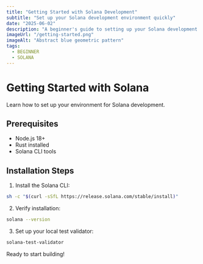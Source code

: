 ```yaml
---
title: "Getting Started with Solana Development"
subtitle: "Set up your Solana development environment quickly"
date: "2025-06-02"
description: "A beginner's guide to setting up your Solana development environment"
imageUrl: "/getting-started.png"
imageAlt: "Abstract blue geometric pattern"
tags:
  - BEGINNER
  - SOLANA
---
```


# Getting Started with Solana

Learn how to set up your environment for Solana development.

## Prerequisites

- Node.js 18+
- Rust installed
- Solana CLI tools

## Installation Steps

1. Install the Solana CLI:

```bash
sh -c "$(curl -sSfL https://release.solana.com/stable/install)"
```

2. Verify installation:

```bash
solana --version
```

3. Set up your local test validator:

```bash
solana-test-validator
```

Ready to start building!
